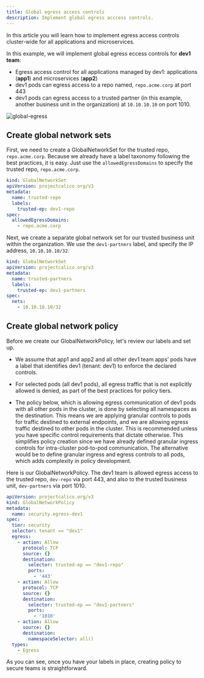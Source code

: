 ```yaml
---
title: Global egress access controls
description: Implement global egress acccess controls. 
---
```


In this article you will learn how to implement egress access controls cluster-wide for all applications and microservices. 

In this example, we will implement global egress eccess controls for **dev1 team**:

- Egress access control for all applications managed by dev1: applications (**app1**) and microservices (**app2**)
- dev1 pods can egress access to a repo named, `repo.acme.corp` at port 443
- dev1 pods can egress access to a trusted partner (in this example, another business unit in the organization) at `10.10.10.10` on port 1010.

![global-egress](/img/calico-cloud/global-egress.png)

## Create global network sets

First, we need to create a GlobalNetworkSet for the trusted repo, `repo.acme.corp`. Because we already have a label taxonomy following the best practices, it is easy. Just use the `allowedEgressDomains` to specify the trusted repo, `repo.acme.corp`.  

```yaml
kind: GlobalNetworkSet
apiVersion: projectcalico.org/v3
metadata:
  name: trusted-repo
  labels:
    trusted-ep: dev1-repo
spec:
  allowedEgressDomains:
    - repo.acme.corp
``` 
Next, we create a separate global network set for our trusted business unit within the organization. We use the `dev1-partners` label, and specify the IP address, `10.10.10.10/32`. 

```yaml
kind: GlobalNetworkSet
apiVersion: projectcalico.org/v3
metadata:
  name: trusted-partners
  labels:
    trusted-ep: dev1-partners
spec:
  nets:
    - 10.10.10.10/32
```    

## Create global network policy

Before we create our GlobalNetworkPolicy, let's review our labels and set up. 

- We assume that app1 and app2 and all other dev1 team apps’ pods have a label that identifies dev1 (tenant: dev1) to enforce the declared controls.

- For selected pods (all dev1 pods), all egress traffic that is not explicitly allowed is denied, as part of the best practices for policy tiers.

- The policy below, which is allowing egress communication of dev1 pods with all other pods in the cluster, is done by selecting all namespaces as the destination. This means we are applying granular controls to pods for traffic destined to external endpoints, and we are allowing egress traffic destined to other pods in the cluster. This is recommended unless you have specific control requirements that dictate otherwise. This simplifies policy creation since we have already defined granular ingress controls for intra-cluster pod-to-pod communication. The alternative would be to define granular ingress and egress controls to all pods, which adds complexity in policy development. 

Here is our GlobalNetworkPolicy. The dev1 team is allowed egress access to the trusted repo, `dev-repo` via port 443, and also to the trusted business unit, `dev-partners` via port 1010. 

```yaml
apiVersion: projectcalico.org/v3
kind: GlobalNetworkPolicy
metadata:
  name: security.egress-dev1
spec:
  tier: security
  selector: tenant == "dev1"
  egress:
    - action: Allow
      protocol: TCP
      source: {}
      destination:
        selector: trusted-ep == "dev1-repo"
        ports:
          - '443'
    - action: Allow
      protocol: TCP
      source: {}
      destination:
        selector: trusted-ep == "dev1-partners"
        ports:
          - '1010'
    - action: Allow
      source: {}
      destination:
        namespaceSelector: all()
  types:
    - Egress
```    

As you can see, once you have your labels in place, creating policy to secure teams is straightforward. 
